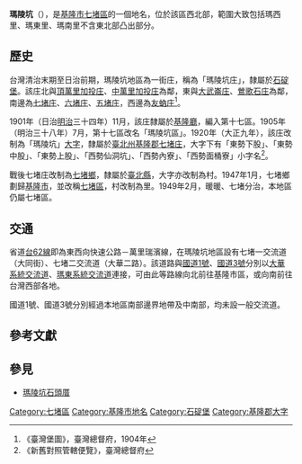 {{noteTA
|1 = zh-cn:庄; zh-hk:庄; zh-tw:庄;
}}
'''瑪陵坑'''（{{lang-nan-tw|Má-lîng-khinn}}），是[[基隆市|基隆市]][[七堵區|七堵區]]的一個地名，位於該區西北部，範圍大致包括瑪西里、瑪東里、瑪南里不含東北部凸出部分。
{{Infobox Hokkien name
| title      = 瑪陵坑
| hanji      = 瑪陵坑
| poj        = Má-lîng-khiⁿ
| hanlo      = 
| tl         = Má-lîng-khinn
| bp         = 
| hokkienipa = 
| lm  =
| image      = 
| image_size = 
| caption    = 
}}

==歷史==
台灣清治末期至日治前期，瑪陵坑地區為一街庄，稱為「瑪陵坑庄」，隸屬於[[石碇堡|石碇堡]]。該庄北與[[頂萬里加投庄|頂萬里加投庄]]、[[中萬里加投庄|中萬里加投庄]]為鄰，東與[[大武崙庄|大武崙庄]]、[[鶯歌石庄|鶯歌石庄]]為鄰，南邊為[[七堵庄|七堵庄]]、[[六堵庄|六堵庄]]、[[五堵庄|五堵庄]]，西邊為[[友蚋庄|友蚋庄]]<ref>《臺灣堡圖》，臺灣總督府，1904年</ref>。

1901年（日治[[明治|明治]]三十四年）11月，該庄隸屬於[[基隆廳|基隆廳]]，編入第十七區。1905年（明治三十八年）7月，第十七區改名「瑪陵坑區」。1920年（大正九年），該庄改制為「瑪陵坑」[[大字|大字]]，隸屬於[[臺北州|臺北州]][[基隆郡|基隆郡]][[七堵庄|七堵庄]]，大字下有「東勢下股」、「東勢中股」、「東勢上股」、「西勢仙洞坑」、「西勢內寮」、「西勢面桶寮」小字名<ref>《新舊對照管轄便覽》，臺灣總督府</ref>。

戰後七堵庄改制為[[七堵鄉|七堵鄉]]，隸屬於[[臺北縣|臺北縣]]，大字亦改制為村。1947年1月，七堵鄉劃歸[[基隆市|基隆市]]，並改稱[[七堵區|七堵區]]，村改制為里。1949年2月，暖暖、七堵分治，本地區仍屬七堵區。

==交通==
省道[[台62線|台62線]]即為東西向快速公路－萬里瑞濱線，在瑪陵坑地區設有七堵一交流道（大同街）、七堵二交流道（大華二路）。該道路與[[中山高速公路|國道1號]]、[[福爾摩沙高速公路|國道3號]]分別以[[大華系統交流道|大華系統交流道]]、[[瑪東系統交流道|瑪東系統交流道]]連接，可由此等路線向北前往基隆市區，或向南前往台灣西部各地。

國道1號、國道3號分別經過本地區南部邊界地帶及中南部，均未設一般交流道。

==參考文獻==
{{reflist}}
==參見==
* [[瑪陵坑石頭厝|瑪陵坑石頭厝]]

{{基隆郡}}

[[Category:七堵區|Category:七堵區]]
[[Category:基隆市地名|Category:基隆市地名]]
[[Category:石碇堡|Category:石碇堡]]
[[Category:基隆郡大字|Category:基隆郡大字]]